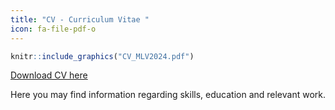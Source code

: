 ```yaml
---
title: "CV - Curriculum Vitae "
icon: fa-file-pdf-o
---
```

``````r
knitr::include_graphics("CV_MLV2024.pdf")
``````

<a href="MileishaVelazquezCV.pdf#" class="download" title="Download CV as PDF">Download CV here</a>			

Here you may find information regarding skills, education and relevant work.